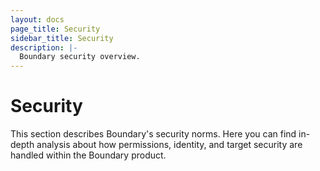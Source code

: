 ```yaml
---
layout: docs
page_title: Security
sidebar_title: Security
description: |-
  Boundary security overview.
---
```


# Security

This section describes Boundary's security norms. Here you can find in-depth analysis about how permissions, identity, and target security are handled within the Boundary product.
